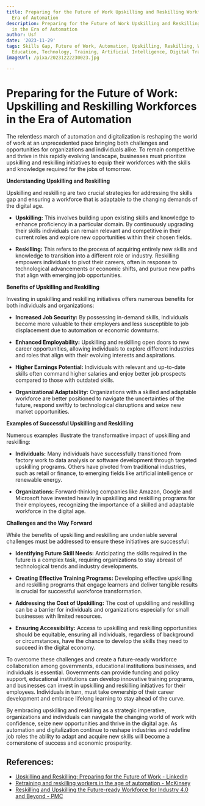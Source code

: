 ```yaml
---
title: Preparing for the Future of Work Upskilling and Reskilling Workforces in the
  Era of Automation
description: Preparing for the Future of Work Upskilling and Reskilling Workforces
  in the Era of Automation
author: Usf
date: '2023-11-29'
tags: Skills Gap, Future of Work, Automation, Upskilling, Reskilling, Workforce Development,
  Education, Technology, Training, Artificial Intelligence, Digital Transformation
imageUrl: /pixa/20231222230023.jpg

---
```

# Preparing for the Future of Work: Upskilling and Reskilling Workforces in the Era  of Automation

The relentless march of automation  and  digitalization  is reshaping the world of work at an unprecedented pace bringing both challenges and opportunities for organizations  and individuals alike. To remain competitive and thrive  in this rapidly evolving landscape, businesses must prioritize upskilling  and reskilling initiatives to equip their workforces with the skills and knowledge required for the jobs of tomorrow.

**Understanding Upskilling and Reskilling**

Upskilling and reskilling  are  two crucial strategies for addressing the skills gap and ensuring a workforce that is adaptable to the  changing demands  of the digital age.

-  **Upskilling:** This involves building upon existing skills and knowledge to enhance  proficiency in a particular  domain.  By  continuously upgrading their skills individuals can remain relevant and competitive in their current roles and explore new opportunities within their chosen fields.

- **Reskilling:** This refers to  the process of acquiring entirely new  skills and  knowledge to transition into a different role or  industry. Reskilling empowers individuals to pivot their careers, often in response to technological advancements or economic  shifts,  and pursue new paths that align with emerging job opportunities.

**Benefits of Upskilling and Reskilling**

Investing in upskilling  and reskilling initiatives offers numerous benefits for  both individuals and organizations:

- **Increased Job  Security:** By possessing in-demand skills, individuals  become more valuable to their employers and less susceptible to job displacement due to automation or economic downturns.

- **Enhanced Employability:** Upskilling and reskilling open doors to new career opportunities, allowing individuals to explore different industries  and  roles that align with  their evolving interests and aspirations.

- **Higher Earnings Potential:** Individuals with relevant and up-to-date skills often command  higher salaries and enjoy better job prospects compared to those with outdated skills.

- **Organizational Adaptability:** Organizations with a  skilled and adaptable workforce are better positioned to navigate the uncertainties of the future, respond swiftly  to technological disruptions and seize new market opportunities.

**Examples of Successful Upskilling and Reskilling**

Numerous examples illustrate the transformative impact of upskilling and reskilling:

- **Individuals:** Many individuals have successfully transitioned  from factory work to data analysis or software development through targeted upskilling programs. Others have  pivoted from traditional industries, such as retail or  finance, to emerging fields like artificial intelligence or renewable energy.

- **Organizations:** Forward-thinking companies  like Amazon, Google and Microsoft have invested heavily in upskilling and reskilling programs for their employees, recognizing the importance of  a skilled and adaptable workforce in the digital age.

**Challenges and the Way Forward**

While the benefits of upskilling and reskilling are undeniable several challenges must be addressed to  ensure these initiatives are successful:

- **Identifying  Future Skill Needs:** Anticipating the skills required in the future is a complex task, requiring organizations to stay abreast of technological trends and industry developments.

- **Creating Effective Training Programs:** Developing effective  upskilling and reskilling programs that engage learners and deliver tangible results is crucial for successful workforce transformation.

- **Addressing the Cost of Upskilling:** The cost of upskilling and reskilling can be a barrier for individuals and organizations especially  for small  businesses with limited resources.

- **Ensuring Accessibility:** Access to upskilling and reskilling opportunities should be equitable, ensuring  all individuals,  regardless  of background or circumstances, have  the chance to  develop the  skills they  need  to succeed  in the digital economy.

To overcome these  challenges and create a  future-ready workforce collaboration among governments, educational  institutions businesses, and individuals is essential. Governments can provide funding and policy support, educational institutions can develop  innovative training programs, and businesses can invest in upskilling and reskilling initiatives for their employees. Individuals in turn, must  take  ownership of their career development and embrace lifelong learning to stay ahead of the curve.

By embracing upskilling  and reskilling as a strategic imperative,  organizations and individuals can navigate the changing  world of work with  confidence, seize new opportunities  and thrive in the digital age. As automation and digitalization continue to reshape industries  and redefine job roles the ability to adapt and acquire new skills will  become a cornerstone  of success and economic prosperity.

## References:
- [Upskilling and Reskilling: Preparing for the Future of Work - LinkedIn](https://www.linkedin.com/pulse/upskilling-reskilling-preparing-future-work-spotterra)
- [Retraining and reskilling workers in the age of automation - McKinsey](https://www.mckinsey.com/featured-insights/future-of-work/retraining-and-reskilling-workers-in-the-age-of-automation)
- [Reskilling and Upskilling the Future-ready Workforce for Industry 4.0 and Beyond - PMC](https://www.ncbi.nlm.nih.gov/pmc/articles/PMC9278314/)
